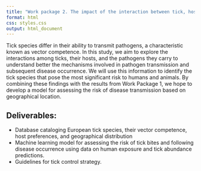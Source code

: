 ```yaml
---
title: "Work package 2. The impact of the interaction between tick, host and pathogens on disease occurrence through a tick-specific approach"
format: html
css: styles.css
output: html_document
---
```


Tick species differ in their ability to transmit pathogens, a characteristic known as vector competence. In this study, we aim to explore the interactions among ticks, their hosts, and the pathogens they carry to understand better the mechanisms involved in pathogen transmission and subsequent disease occurrence. We will use this information to identify the tick species that pose the most significant risk to humans and animals. By combining these findings with the results from Work Package 1, we hope to develop a model for assessing the risk of disease transmission based on geographical location.

## Deliverables:

-   Database cataloging European tick species, their vector competence, host preferences, and geographical distribution
-   Machine learning model for assessing the risk of tick bites and following disease occurrence using data on human exposure and tick abundance predictions.
-   Guidelines for tick control strategy.

